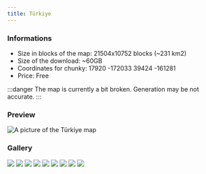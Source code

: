 ---
title: Türkiye
---


### Informations
* Size in blocks of the map: 21504x10752 blocks (~231 km2)
* Size of the download: ~60GB
* Coordinates for chunky: 17920 -172033 39424 -161281
* Price: Free

:::danger
The map is currently a bit broken. Generation may be not accurate.
:::

### Preview
<img src="/img/maps/previews/asia/turkiye.webp" alt="A picture of the Türkiye map"></img>  

### Gallery
<Slider dots centerPadding="10px" arrows={false} infinite slidesToShow={1} slidesToScroll={1} pauseOnHover speed={500} autoplay autoplaySpeed={3000}>
    <img src="/img/maps/gallery/asia/turkiye/0.webp"></img>
    <img src="/img/maps/gallery/asia/turkiye/1.webp"></img>
    <img src="/img/maps/gallery/asia/turkiye/2.webp"></img>
    <img src="/img/maps/gallery/asia/turkiye/3.webp"></img>
    <img src="/img/maps/gallery/asia/turkiye/4.webp"></img>
    <img src="/img/maps/gallery/asia/turkiye/5.webp"></img>
    <img src="/img/maps/gallery/asia/turkiye/6.webp"></img>
    <img src="/img/maps/gallery/asia/turkiye/7.webp"></img>
    <img src="/img/maps/gallery/asia/turkiye/8.webp"></img>
</Slider>
